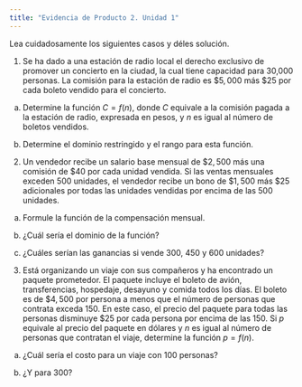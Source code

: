 ```yaml
---
title: "Evidencia de Producto 2. Unidad 1"
---
```


Lea cuidadosamente los siguientes casos y déles solución.

1. Se ha dado a una estación de radio local el derecho exclusivo de promover un concierto en la ciudad, la cual tiene capacidad para 30,000 personas. La comisión para la estación de radio es $\$5,000$ más $\$25$ por cada boleto vendido para el concierto.

a. Determine la función $C=f(n)$, donde $C$ equivale a la comisión pagada a la estación de radio, expresada en pesos, y $n$ es igual al número de boletos vendidos.

b. Determine el dominio restringido y el rango para esta función.

2.  Un vendedor recibe un salario base mensual de $\$2,500$ más una comisión de $\$40$ por cada unidad vendida. Si las ventas mensuales exceden 500 unidades, el vendedor recibe un bono de $\$1,500$ más $\$25$ adicionales por todas las unidades vendidas por encima de las 500 unidades.

a. Formule la función de la compensación mensual.

b. ¿Cuál sería el dominio de la función?

b. ¿Cuáles serían las ganancias si vende 300, 450 y 600 unidades?

3. Está organizando un viaje con sus compañeros y ha encontrado un paquete prometedor. El paquete incluye el boleto de avión, transferencias, hospedaje, desayuno y comida todos los días. El boleto es de $\$4,500$ por persona a menos que el número de personas que contrata exceda 150. En este caso, el precio del paquete para todas las personas disminuye $\$25$ por cada persona por encima de las 150. Si $p$ equivale al precio del paquete en dólares y $n$ es igual al número de personas que contratan el viaje, determine la función $p=f(n)$.

a. ¿Cuál sería el costo para un viaje con 100 personas? 

b. ¿Y para 300?







